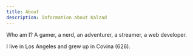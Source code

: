 ```yaml
---
title: About
description: Information about Kalzad
---
```


<PageDescription>

Who am I? A gamer, a nerd, an adventurer, a streamer, a web developer.

I live in Los Angeles and grew up in Covina (626).

</PageDescription>
